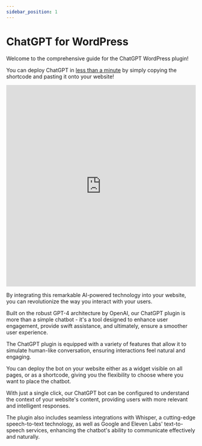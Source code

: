 ```yaml
---
sidebar_position: 1
---
```


# ChatGPT for WordPress

Welcome to the comprehensive guide for the ChatGPT WordPress plugin!

You can deploy ChatGPT in [less than a minute](quick-setup) by simply copying the shortcode and pasting it onto your website!

<iframe width="100%" height="535" src="https://www.youtube.com/embed/t3UQQ5-oNso" title="Create Fully Customized ChatGPT in WordPress with Embeddings and Pinecone" frameBorder="0" allow="accelerometer; autoplay; clipboard-write; encrypted-media; gyroscope; picture-in-picture; web-share" allowFullScreen></iframe>

By integrating this remarkable AI-powered technology into your website, you can revolutionize the way you interact with your users.

Built on the robust GPT-4 architecture by OpenAI, our ChatGPT plugin is more than a simple chatbot - it's a tool designed to enhance user engagement, provide swift assistance, and ultimately, ensure a smoother user experience.

The ChatGPT plugin is equipped with a variety of features that allow it to simulate human-like conversation, ensuring interactions feel natural and engaging.

You can deploy the bot on your website either as a widget visible on all pages, or as a shortcode, giving you the flexibility to choose where you want to place the chatbot.

With just a single click, our ChatGPT bot can be configured to understand the context of your website's content, providing users with more relevant and intelligent responses.

The plugin also includes seamless integrations with Whisper, a cutting-edge speech-to-text technology, as well as Google and Eleven Labs' text-to-speech services, enhancing the chatbot's ability to communicate effectively and naturally.